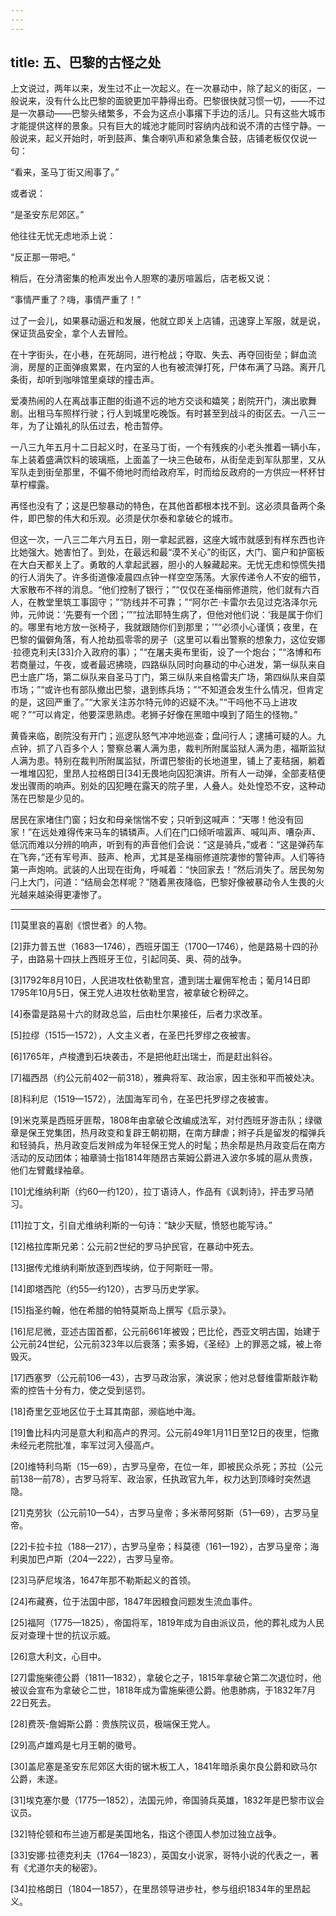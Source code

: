 ```yaml
---
---
---
```

title: 五、巴黎的古怪之处
---




上文说过，两年以来，发生过不止一次起义。在一次暴动中，除了起义的街区，一般说来，没有什么比巴黎的面貌更加平静得出奇。巴黎很快就习惯一切，——不过是一次暴动——巴黎头绪繁多，不会为这点小事撂下手边的活儿。只有这些大城市才能提供这样的景象。只有巨大的城池才能同时容纳内战和说不清的古怪宁静。一般说来，起义开始时，听到鼓声、集合喇叭声和紧急集合鼓，店铺老板仅仅说一句：

“看来，圣马丁街又闹事了。”

或者说：

“是圣安东尼郊区。”

他往往无忧无虑地添上说：

“反正那一带吧。”

稍后，在分清密集的枪声发出令人胆寒的凄厉喧嚣后，店老板又说：

“事情严重了？嗨，事情严重了！”

过了一会儿，如果暴动逼近和发展，他就立即关上店铺，迅速穿上军服，就是说，保证货品安全，拿个人去冒险。

在十字街头，在小巷，在死胡同，进行枪战；夺取、失去、再夺回街垒；鲜血流淌，房屋的正面弹痕累累，在内室的人也有被流弹打死，尸体布满了马路。离开几条街，却听到咖啡馆里桌球的撞击声。

爱凑热闹的人在离战事正酣的街道不远的地方交谈和嬉笑；剧院开门，演出歌舞剧。出租马车照样行驶；行人到城里吃晚饭。有时甚至到战斗的街区去。一八三一年，为了让婚礼的队伍过去，枪击暂停。

一八三九年五月十二日起义时，在圣马丁街，一个有残疾的小老头推着一辆小车，车上装着盛满饮料的玻璃瓶，上面盖了一块三色破布，从街垒走到军队那里，又从军队走到街垒那里，不偏不倚地时而给政府军，时而给反政府的一方供应一杯杯甘草柠檬露。

再怪也没有了；这是巴黎暴动的特色，在其他首都根本找不到。这必须具备两个条件，即巴黎的伟大和乐观。必须是伏尔泰和拿破仑的城市。

但这一次，一八三二年六月五日，刚一拿起武器，这座大城市就感到有样东西也许比她强大。她害怕了。到处，在最远和最“漠不关心”的街区，大门、窗户和护窗板在大白天都关上了。勇敢的人拿起武器，胆小的人躲藏起来。无忧无虑和惊慌失措的行人消失了。许多街道像凌晨四点钟一样空空荡荡。大家传递令人不安的细节，大家散布不祥的消息。“他们控制了银行；”“仅仅在圣梅丽修道院，他们就有六百人，在教堂里筑工事固守；”“防线并不可靠；”“阿尔芒·卡雷尔去见过克洛泽尔元帅，元帅说：‘先要有一个团；’”“拉法耶特生病了，但他对他们说：‘我是属于你们的。哪里有地方放一张椅子，我就跟随你们到那里；’”“必须小心谨慎；夜里，在巴黎的偏僻角落，有人抢劫孤零零的房子（这里可以看出警察的想象力，这位安娜·拉德克利夫[33]介入政府的事）；”“在屠夫奥布里街，设了一个炮台；”“洛博和布若商量过，午夜，或者最迟拂晓，四路纵队同时向暴动的中心进发，第一纵队来自巴士底广场，第二纵队来自圣马丁门，第三纵队来自格雷夫广场，第四纵队来自菜市场；”“或许也有部队撤出巴黎，退到练兵场；”“不知道会发生什么情况，但肯定的是，这回严重了。”“大家关注苏尔特元帅的迟疑不决。”“干吗他不马上进攻呢？”“可以肯定，他要深思熟虑。老狮子好像在黑暗中嗅到了陌生的怪物。”

黄昏来临，剧院没有开门；巡逻队怒气冲冲地巡查；盘问行人；逮捕可疑的人。九点钟，抓了八百多个人；警察总署人满为患，裁判所附属监狱人满为患，福斯监狱人满为患。特别在裁判所附属监狱，所谓巴黎街的长地道里，铺上了麦秸捆，躺着一堆堆囚犯，里昂人拉格朗日[34]无畏地向囚犯演讲。所有人一动弹，全部麦秸便发出骤雨的响声。别处的囚犯睡在露天的院子里，人叠人。处处惶恐不安，这种动荡在巴黎是少见的。

居民在家堵住门窗；妇女和母亲惴惴不安；只听到这喊声：“天哪！他没有回家！”在远处难得传来马车的辚辚声。人们在门口倾听喧嚣声、喊叫声、嘈杂声、低沉而难以分辨的响声，听到有的声音他们会说：“这是骑兵，”或者：“这是弹药车在飞奔，”还有军号声、鼓声、枪声，尤其是圣梅丽修道院凄惨的警钟声。人们等待第一声炮响。武装的人出现在街角，呼喊着：“快回家去！”然后消失了。居民匆匆闩上大门，问道：“结局会怎样呢？”随着黑夜降临，巴黎好像被暴动令人生畏的火光越来越染得更凄惨了。



* * *



[1]莫里哀的喜剧《恨世者》的人物。

[2]菲力普五世（1683—1746），西班牙国王（1700—1746），他是路易十四的孙子，由路易十四扶上西班牙王位，引起同英、奥、荷的战争。

[3]1792年8月10日，人民进攻杜依勒里宫，遭到瑞士雇佣军枪击；葡月14日即1795年10月5日，保王党人进攻杜依勒里宫，被拿破仑粉碎之。

[4]泰雷是路易十六的财政总监，后由杜尔果接任，后者力求改革。

[5]拉缪（1515—1572），人文主义者，在圣巴托罗缪之夜被害。

[6]1765年，卢梭遭到石块袭击，不是把他赶出瑞士，而是赶出斜谷。

[7]福西昂（约公元前402—前318），雅典将军、政治家，因主张和平而被处决。

[8]科利尼（1519—1572），法国海军司令，在圣巴托罗缪之夜被害。

[9]米克莱是西班牙匪帮，1808年由拿破仑改编成法军，对付西班牙游击队；绿徽章是保王党集团，热月政变和复辟王朝初期，在南方肆虐；辫子兵是留发的榴弹兵和轻骑兵，热月政变后发辫成为年轻保王党人的时髦；热余帮是热月政变后在南方活动的反动团体；袖章骑士指1814年随昂古莱姆公爵进入波尔多城的扈从贵族，他们左臂戴绿袖章。

[10]尤维纳利斯（约60—约120），拉丁语诗人，作品有《讽刺诗》，抨击罗马陋习。

[11]拉丁文，引自尤维纳利斯的一句诗：“缺少天赋，愤怒也能写诗。”

[12]格拉库斯兄弟：公元前2世纪的罗马护民官，在暴动中死去。

[13]据传尤维纳利斯放逐到西埃纳，位于阿斯旺一带。

[14]即塔西陀（约55—约120），古罗马历史学家。

[15]指圣约翰，他在希腊的帕特莫斯岛上撰写《启示录》。

[16]尼尼微，亚述古国首都，公元前661年被毁；巴比伦，西亚文明古国，始建于公元前24世纪，公元前323年以后衰落；索多姆，《圣经》上的罪恶之城，被上帝毁灭。

[17]西塞罗（公元前106—43），古罗马政治家，演说家；他对总督维雷斯敲诈勒索的控告十分有力，使之受到惩罚。

[18]奇里乞亚地区位于土耳其南部，濒临地中海。

[19]鲁比科内河是意大利和高卢的界河。公元前49年1月11日至12日的夜里，恺撒未经元老院批准，率军过河入侵高卢。

[20]维特利乌斯（15—69），古罗马皇帝，在位一年，即被民众杀死；苏拉（公元前138—前78），古罗马将军、政治家，任执政官九年，权力达到顶峰时突然退隐。

[21]克劳狄（公元前10—54），古罗马皇帝；多米蒂阿努斯（51—69），古罗马皇帝。

[22]卡拉卡拉（188—217），古罗马皇帝；科莫德（161—192），古罗马皇帝；海利奥加巴卢斯（204—222），古罗马皇帝。

[23]马萨尼埃洛，1647年那不勒斯起义的首领。

[24]布藏赛，位于法国中部，1847年因粮食问题发生流血事件。

[25]福阿（1775—1825），帝国将军，1819年成为自由派议员，他的葬礼成为人民反对查理十世的抗议示威。

[26]意大利文，心目中。

[27]雷施柴德公爵（1811—1832），拿破仑之子，1815年拿破仑第二次退位时，他被议会宣布为拿破仑二世，1818年成为雷施柴德公爵。他患肺病，于1832年7月22日死去。

[28]费茨-詹姆斯公爵：贵族院议员，极端保王党人。

[29]高卢雄鸡是七月王朝的徽号。

[30]盖尼塞是圣安东尼郊区大街的锯木板工人，1841年暗杀奥尔良公爵和欧马尔公爵，未遂。

[31]埃克塞尔曼（1775—1852），法国元帅，帝国骑兵英雄，1832年是巴黎市议会议员。

[32]特伦顿和布兰迪万都是美国地名，指这个德国人参加过独立战争。

[33]安娜·拉德克利夫（1764—1823），英国女小说家，哥特小说的代表之一，著有《尤道尔夫的秘密》。

[34]拉格朗日（1804—1857），在里昂领导进步社，参与组织1834年的里昂起义。